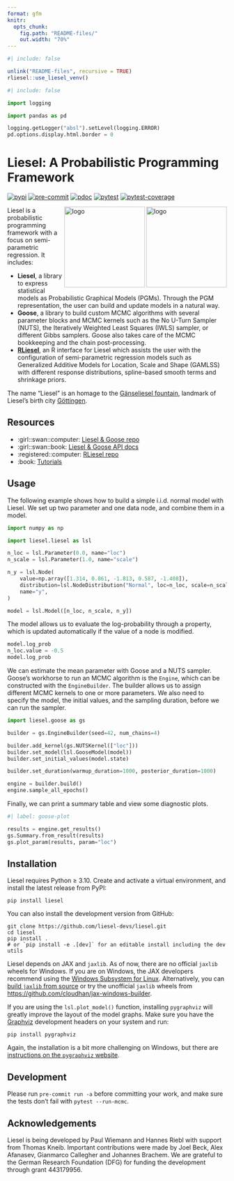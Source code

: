 ```yaml
---
format: gfm
knitr:
  opts_chunk:
    fig.path: "README-files/"
    out.width: "70%"
---
```


<!-- README.md is generated from README.qmd. Please edit that file -->

```r
#| include: false

unlink("README-files", recursive = TRUE)
rliesel::use_liesel_venv()
```

```python
#| include: false

import logging

import pandas as pd

logging.getLogger("absl").setLevel(logging.ERROR)
pd.options.display.html.border = 0
```

# Liesel: A Probabilistic Programming Framework

[![pypi](https://img.shields.io/pypi/v/liesel.svg?color=blue)](https://pypi.org/project/liesel)
[![pre-commit](https://github.com/liesel-devs/liesel/actions/workflows/pre-commit.yml/badge.svg)](https://github.com/liesel-devs/liesel/actions/workflows/pre-commit.yml)
[![pdoc](https://github.com/liesel-devs/liesel/actions/workflows/pdoc.yml/badge.svg)](https://github.com/liesel-devs/liesel/actions/workflows/pdoc.yml)
[![pytest](https://github.com/liesel-devs/liesel/actions/workflows/pytest.yml/badge.svg)](https://github.com/liesel-devs/liesel/actions/workflows/pytest.yml)
[![pytest-coverage](../coverage.svg)](https://github.com/liesel-devs/liesel/actions/workflows/pytest.yml)

<img src="https://raw.githubusercontent.com/liesel-devs/liesel/main/misc/logo/logo-light.png#gh-light-mode-only" alt="logo" align="right" width="185">
<img src="https://raw.githubusercontent.com/liesel-devs/liesel/main/misc/logo/logo-dark.png#gh-dark-mode-only" alt="logo" align="right" width="185">

Liesel is a probabilistic programming framework with a focus on semi-parametric regression. It includes:

- **Liesel**, a library to express statistical models as Probabilistic Graphical Models (PGMs). Through the PGM representation, the user can build and update models in a natural way.
- **Goose**, a library to build custom MCMC algorithms with several parameter blocks and MCMC kernels such as the No U-Turn Sampler (NUTS), the Iteratively Weighted Least Squares (IWLS) sampler, or different Gibbs samplers. Goose also takes care of the MCMC bookkeeping and the chain post-processing.
- [**RLiesel**](https://github.com/liesel-devs/rliesel), an R interface for Liesel which assists the user with the configuration of semi-parametric regression models such as Generalized Additive Models for Location, Scale and Shape (GAMLSS) with different response distributions, spline-based smooth terms and shrinkage priors.

The name "Liesel" is an homage to the [Gänseliesel fountain](https://en.wikipedia.org/wiki/G%C3%A4nseliesel), landmark of Liesel's birth city [Göttingen](https://en.wikipedia.org/wiki/G%C3%B6ttingen).

## Resources

- :girl::swan::computer: [Liesel & Goose repo](https://github.com/liesel-devs/liesel)
- :girl::swan::book: [Liesel & Goose API docs](https://liesel-devs.github.io/liesel)
- :registered::computer: [RLiesel repo](https://github.com/liesel-devs/rliesel)
- :book: [Tutorials](https://liesel-devs.github.io/liesel-tutorials)

## Usage

The following example shows how to build a simple i.i.d. normal model with Liesel. We set up two parameter and one data node, and combine them in a model.

```python
import numpy as np

import liesel.liesel as lsl

n_loc = lsl.Parameter(0.0, name="loc")
n_scale = lsl.Parameter(1.0, name="scale")

n_y = lsl.Node(
    value=np.array([1.314, 0.861, -1.813, 0.587, -1.408]),
    distribution=lsl.NodeDistribution("Normal", loc=n_loc, scale=n_scale),
    name="y",
)

model = lsl.Model([n_loc, n_scale, n_y])
```

The model allows us to evaluate the log-probability through a property, which is updated automatically if the value of a node is modified.

```python
model.log_prob
n_loc.value = -0.5
model.log_prob
```

We can estimate the mean parameter with Goose and a NUTS sampler. Goose's workhorse to run an MCMC algorithm is the `Engine`, which can be constructed with the `EngineBuilder`. The builder allows us to assign different MCMC kernels to one or more parameters. We also need to specify the model, the initial values, and the sampling duration, before we can run the sampler.

```python
import liesel.goose as gs

builder = gs.EngineBuilder(seed=42, num_chains=4)

builder.add_kernel(gs.NUTSKernel(["loc"]))
builder.set_model(lsl.GooseModel(model))
builder.set_initial_values(model.state)

builder.set_duration(warmup_duration=1000, posterior_duration=1000)

engine = builder.build()
engine.sample_all_epochs()
```

Finally, we can print a summary table and view some diagnostic plots.

```python
#| label: goose-plot

results = engine.get_results()
gs.Summary.from_result(results)
gs.plot_param(results, param="loc")
```

## Installation

Liesel requires Python &ge; 3.10. Create and activate a virtual environment, and install the latest release from PyPI:

```
pip install liesel
```

You can also install the development version from GitHub:

```
git clone https://github.com/liesel-devs/liesel.git
cd liesel
pip install .
# or `pip install -e .[dev]` for an editable install including the dev utils
```

Liesel depends on JAX and `jaxlib`. As of now, there are no official `jaxlib` wheels for Windows. If you are on Windows, the JAX developers recommend using the [Windows Subsystem for Linux](https://docs.microsoft.com/en-us/windows/wsl/about). Alternatively, you can [build `jaxlib` from source](https://jax.readthedocs.io/en/latest/developer.html#additional-notes-for-building-jaxlib-from-source-on-windows) or try the unofficial `jaxlib` wheels from <https://github.com/cloudhan/jax-windows-builder>.

If you are using the `lsl.plot_model()` function, installing `pygraphviz` will greatly improve the layout of the model graphs. Make sure you have the [Graphviz](https://graphviz.org) development headers on your system and run:

```
pip install pygraphviz
```

Again, the installation is a bit more challenging on Windows, but there are [instructions on the `pygraphviz` website](https://pygraphviz.github.io/documentation/stable/install.html#windows).

## Development

Please run `pre-commit run -a` before committing your work, and make sure the tests don't fail with `pytest --run-mcmc`.

## Acknowledgements

Liesel is being developed by Paul Wiemann and Hannes Riebl with support from Thomas Kneib. Important contributions were made by Joel Beck, Alex Afanasev, Gianmarco Callegher and Johannes Brachem. We are grateful to the German Research Foundation (DFG) for funding the development through grant 443179956.
